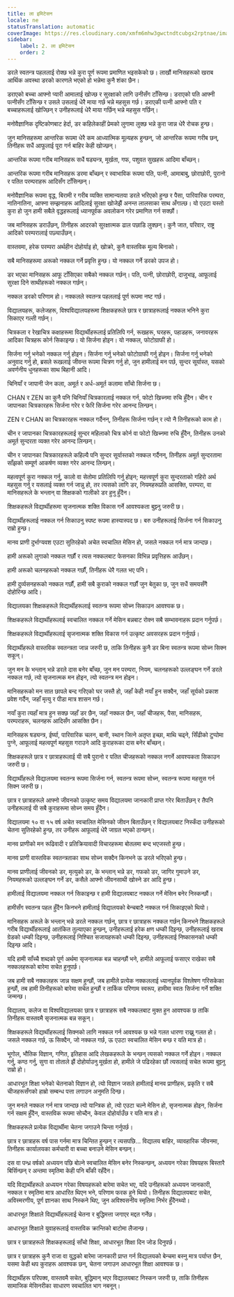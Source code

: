 ```yaml
---
title: ला इमिटेसन
locale: ne
statusTranslation: automatic
coverImage: https://res.cloudinary.com/xmfm6mhw3gwctndtcubgx2rptnae/image/upload/v1740337243/small_cover_educacion_fundamental_a051170f1c.webp
sidebar:
    label: 2. ला इमिटेसन
    order: 2
---
```

डरले स्वतन्त्र पहललाई रोक्छ भन्ने कुरा पूर्ण रूपमा प्रमाणित भइसकेको छ। लाखौं मानिसहरूको खराब आर्थिक अवस्था डरको कारणले भएको हो भन्नेमा कुनै शंका छैन।

डराएको बच्चा आफ्नो प्यारी आमालाई खोज्छ र सुरक्षाको लागि उनीसँग टाँसिन्छ। डराएको पति आफ्नी पत्नीसँग टाँसिन्छ र उसले उसलाई धेरै माया गर्छ भन्ने महसुस गर्छ। डराएकी पत्नी आफ्नो पति र बच्चाहरूलाई खोज्छिन् र उनीहरूलाई धेरै माया गर्छिन् भन्ने महसुस गर्छिन्।

मनोवैज्ञानिक दृष्टिकोणबाट हेर्दा, डर कहिलेकाहीं प्रेमको लुगामा लुक्छ भन्ने कुरा जान्न धेरै रोचक हुन्छ।

जुन मानिसहरूमा आन्तरिक रूपमा धेरै कम आध्यात्मिक मूल्यहरू हुन्छन्, जो आन्तरिक रूपमा गरीब छन्, तिनीहरू सधैं आफूलाई पूरा गर्न बाहिर केही खोज्छन्।

आन्तरिक रूपमा गरीब मानिसहरू सधैं षड्यन्त्र, मूर्खता, गफ, पशुवत सुखहरू आदिमा बाँच्छन्।

आन्तरिक रूपमा गरीब मानिसहरू डरमा बाँच्छन् र स्वाभाविक रूपमा पति, पत्नी, आमाबाबु, छोराछोरी, पुरानो र पतित परम्पराहरू आदिसँग टाँसिन्छन्।

मनोवैज्ञानिक रूपमा वृद्ध, बिरामी र गरीब व्यक्ति सामान्यतया डरले भरिएको हुन्छ र पैसा, पारिवारिक परम्परा, नातिनातिना, आफ्ना सम्झनाहरू आदिलाई सुरक्षा खोजेझैं अनन्त लालसाका साथ अँगाल्छ। यो एउटा यस्तो कुरा हो जुन हामी सबैले वृद्धहरूलाई ध्यानपूर्वक अवलोकन गरेर प्रमाणित गर्न सक्छौं।

जब मानिसहरू डराउँछन्, तिनीहरू आदरको सुरक्षात्मक ढाल पछाडि लुक्छन्। कुनै जात, परिवार, राष्ट्र आदिको परम्परालाई पछ्याउँछन्।

वास्तवमा, हरेक परम्परा अर्थहीन दोहोर्याइ हो, खोक्रो, कुनै वास्तविक मूल्य बिनाको।

सबै मानिसहरूमा अरूको नक्कल गर्ने प्रवृत्ति हुन्छ। यो नक्कल गर्ने डरको उपज हो।

डर भएका मानिसहरू आफू टाँसिएका सबैको नक्कल गर्छन्। पति, पत्नी, छोराछोरी, दाजुभाइ, आफूलाई सुरक्षा दिने साथीहरूको नक्कल गर्छन्।

नक्कल डरको परिणाम हो। नक्कलले स्वतन्त्र पहललाई पूर्ण रूपमा नष्ट गर्छ।

विद्यालयहरू, कलेजहरू, विश्वविद्यालयहरूमा शिक्षकहरूले छात्र र छात्राहरूलाई नक्कल भनिने कुरा सिकाएर गल्ती गर्छन्।

चित्रकला र रेखाचित्र कक्षाहरूमा विद्यार्थीहरूलाई प्रतिलिपि गर्न, रूखहरू, घरहरू, पहाडहरू, जनावरहरू आदिका चित्रहरू कोर्न सिकाइन्छ। यो सिर्जना होइन। यो नक्कल, फोटोग्राफी हो।

सिर्जना गर्नु भनेको नक्कल गर्नु होइन। सिर्जना गर्नु भनेको फोटोग्राफी गर्नु होइन। सिर्जना गर्नु भनेको अनुवाद गर्नु हो, ब्रसले रूखलाई जीवन्त रूपमा चित्रण गर्नु हो, जुन हामीलाई मन पर्छ, सुन्दर सूर्यास्त, यसको अवर्णनीय धुनहरूका साथ बिहानी आदि।

चिनियाँ र जापानी जेन कला, अमूर्त र अर्ध-अमूर्त कलामा साँचो सिर्जना छ।

CHAN र ZEN का कुनै पनि चिनियाँ चित्रकारलाई नक्कल गर्न, फोटो खिच्नमा रुचि हुँदैन। चीन र जापानका चित्रकारहरू सिर्जना गरेर र फेरि सिर्जना गरेर आनन्द लिन्छन्।

ZEN र CHAN का चित्रकारहरू नक्कल गर्दैनन्, तिनीहरू सिर्जना गर्छन् र त्यो नै तिनीहरूको काम हो।

चीन र जापानका चित्रकारहरूलाई सुन्दर महिलाको चित्र कोर्न वा फोटो खिच्नमा रुचि हुँदैन, तिनीहरू उनको अमूर्त सुन्दरता व्यक्त गरेर आनन्द लिन्छन्।

चीन र जापानका चित्रकारहरूले कहिल्यै पनि सुन्दर सूर्यास्तको नक्कल गर्दैनन्, तिनीहरू अमूर्त सुन्दरतामा साँझको सम्पूर्ण आकर्षण व्यक्त गरेर आनन्द लिन्छन्।

महत्वपूर्ण कुरा नक्कल गर्नु, कालो वा सेतोमा प्रतिलिपि गर्नु होइन; महत्त्वपूर्ण कुरा सुन्दरताको गहिरो अर्थ महसुस गर्नु र यसलाई व्यक्त गर्न जान्नु हो, तर त्यसको लागि डर, नियमहरूप्रति आसक्ति, परम्परा, वा मानिसहरूले के भन्लान् वा शिक्षकको गालीको डर हुनु हुँदैन।

शिक्षकहरूले विद्यार्थीहरूमा सृजनात्मक शक्ति विकास गर्ने आवश्यकता बुझ्नु जरुरी छ।

विद्यार्थीहरूलाई नक्कल गर्न सिकाउनु स्पष्ट रूपमा हास्यास्पद छ। बरु उनीहरूलाई सिर्जना गर्न सिकाउनु राम्रो हुन्छ।

मानव प्राणी दुर्भाग्यवश एउटा सुतिरहेको अचेत स्वचालित मेसिन हो, जसले नक्कल गर्न मात्र जान्दछ।

हामी अरूको लुगाको नक्कल गर्छौं र त्यस नक्कलबाट फेसनका विभिन्न प्रवृत्तिहरू आउँछन्।

हामी अरूको चलनहरूको नक्कल गर्छौं, तिनीहरू धेरै गलत भए पनि।

हामी दुर्व्यसनहरूको नक्कल गर्छौं, हामी सबै कुराको नक्कल गर्छौं जुन बेतुका छ, जुन सधैं समयसँगै दोहोरिन्छ आदि।

विद्यालयका शिक्षकहरूले विद्यार्थीहरूलाई स्वतन्त्र रूपमा सोच्न सिकाउन आवश्यक छ।

शिक्षकहरूले विद्यार्थीहरूलाई स्वचालित नक्कल गर्ने मेसिन बन्नबाट रोक्न सबै सम्भावनाहरू प्रदान गर्नुपर्छ।

शिक्षकहरूले विद्यार्थीहरूलाई सृजनात्मक शक्ति विकास गर्न उत्कृष्ट अवसरहरू प्रदान गर्नुपर्छ।

विद्यार्थीहरूले वास्तविक स्वतन्त्रता जान्न जरुरी छ, ताकि तिनीहरू कुनै डर बिना स्वतन्त्र रूपमा सोच्न सिक्न सकून्।

जुन मन के भन्लान् भन्ने डरले दास बनेर बाँच्छ, जुन मन परम्परा, नियम, चलनहरूको उल्लङ्घन गर्ने डरले नक्कल गर्छ, त्यो सृजनात्मक मन होइन, त्यो स्वतन्त्र मन होइन।

मानिसहरूको मन सात छापले बन्द गरिएको घर जस्तै हो, जहाँ केही नयाँ हुन सक्दैन, जहाँ सूर्यको प्रकाश प्रवेश गर्दैन, जहाँ मृत्यु र पीडा मात्र शासन गर्छ।

नयाँ कुरा त्यहाँ मात्र हुन सक्छ जहाँ डर छैन, जहाँ नक्कल छैन, जहाँ चीजहरू, पैसा, मानिसहरू, परम्पराहरू, चलनहरू आदिसँग आसक्ति छैन।

मानिसहरू षड्यन्त्र, ईर्ष्या, पारिवारिक चलन, बानी, स्थान जित्ने अतृप्त इच्छा, माथि चढ्ने, सिँढीको टुप्पोमा पुग्ने, आफूलाई महत्वपूर्ण महसुस गराउने आदि कुराहरूका दास बनेर बाँच्छन्।

शिक्षकहरूले छात्र र छात्राहरूलाई यी सबै पुरानो र पतित चीजहरूको नक्कल नगर्ने आवश्यकता सिकाउन जरुरी छ।

विद्यार्थीहरूले विद्यालयमा स्वतन्त्र रूपमा सिर्जना गर्न, स्वतन्त्र रूपमा सोच्न, स्वतन्त्र रूपमा महसुस गर्न सिक्न जरुरी छ।

छात्र र छात्राहरूले आफ्नो जीवनको उत्कृष्ट समय विद्यालयमा जानकारी प्राप्त गरेर बिताउँछन् र तैपनि उनीहरूलाई यी सबै कुराहरूमा सोच्न समय हुँदैन।

विद्यालयमा १० वा १५ वर्ष अचेत स्वचालित मेसिनको जीवन बिताउँछन् र विद्यालयबाट निस्कँदा उनीहरूको चेतना सुतिरहेको हुन्छ, तर उनीहरू आफूलाई धेरै जाग्रत भएको ठान्छन्।

मानव प्राणीको मन रूढिवादी र प्रतिक्रियावादी विचारहरूमा बोतलमा बन्द भएजस्तो हुन्छ।

मानव प्राणी वास्तविक स्वतन्त्रताका साथ सोच्न सक्दैन किनभने ऊ डरले भरिएको हुन्छ।

मानव प्राणीलाई जीवनको डर, मृत्युको डर, के भन्लान् भन्ने डर, गफको डर, जागिर गुमाउने डर, नियमहरूको उल्लङ्घन गर्ने डर, कसैले आफ्नो जीवनसाथी खोस्ने डर आदि हुन्छ।

हामीलाई विद्यालयमा नक्कल गर्न सिकाइन्छ र हामी विद्यालयबाट नक्कल गर्ने मेसिन बनेर निस्कन्छौं।

हामीसँग स्वतन्त्र पहल हुँदैन किनभने हामीलाई विद्यालयको बेन्चबाटै नक्कल गर्न सिकाइएको थियो।

मानिसहरू अरूले के भन्लान् भन्ने डरले नक्कल गर्छन्, छात्र र छात्राहरू नक्कल गर्छन् किनभने शिक्षकहरूले गरीब विद्यार्थीहरूलाई आतंकित तुल्याएका हुन्छन्, उनीहरूलाई हरेक क्षण धम्की दिइन्छ, उनीहरूलाई खराब ग्रेडको धम्की दिइन्छ, उनीहरूलाई निश्चित सजायहरूको धम्की दिइन्छ, उनीहरूलाई निष्कासनको धम्की दिइन्छ आदि।

यदि हामी साँच्चै शब्दको पूर्ण अर्थमा सृजनात्मक बन्न चाहन्छौं भने, हामीले आफूलाई फसाएर राखेका सबै नक्कलहरूको बारेमा सचेत हुनुपर्छ।

जब हामी सबै नक्कलहरू जान्न सक्षम हुन्छौं, जब हामीले प्रत्येक नक्कललाई ध्यानपूर्वक विश्लेषण गरिसकेका हुन्छौं, तब हामी तिनीहरूको बारेमा सचेत हुन्छौं र तार्किक परिणाम स्वरूप, हामीमा स्वतः सिर्जना गर्ने शक्ति जन्मन्छ।

विद्यालय, कलेज वा विश्वविद्यालयका छात्र र छात्राहरू सबै नक्कलबाट मुक्त हुन आवश्यक छ ताकि तिनीहरू वास्तवमै सृजनात्मक बन्न सकून्।

शिक्षकहरूले विद्यार्थीहरूलाई सिक्नको लागि नक्कल गर्न आवश्यक छ भन्ने गलत धारणा राख्नु गलत हो। जसले नक्कल गर्छ, ऊ सिक्दैन, जो नक्कल गर्छ, ऊ एउटा स्वचालित मेसिन बन्छ र यति मात्र हो।

भूगोल, भौतिक विज्ञान, गणित, इतिहास आदि लेखकहरूले के भन्छन् त्यसको नक्कल गर्ने होइन। नक्कल गर्नु, कण्ठ गर्नु, सुगा वा तोताले झैं दोहोर्याउनु मूर्खता हो, हामीले जे पढिरहेका छौं त्यसलाई सचेत रूपमा बुझ्नु राम्रो हो।

आधारभूत शिक्षा भनेको चेतनाको विज्ञान हो, त्यो विज्ञान जसले हामीलाई मानव प्राणीहरू, प्रकृति र सबै चीजहरूसँगको हाम्रो सम्बन्ध पत्ता लगाउन अनुमति दिन्छ।

जुन मनले नक्कल गर्न मात्र जान्दछ त्यो यान्त्रिक हो, त्यो एउटा चल्ने मेसिन हो, सृजनात्मक होइन, सिर्जना गर्न सक्षम हुँदैन, वास्तविक रूपमा सोच्दैन, केवल दोहोर्याउँछ र यति मात्र हो।

शिक्षकहरूले प्रत्येक विद्यार्थीमा चेतना जगाउने चिन्ता गर्नुपर्छ।

छात्र र छात्राहरू वर्ष पास गर्नमा मात्र चिन्तित हुन्छन् र त्यसपछि... विद्यालय बाहिर, व्यावहारिक जीवनमा, तिनीहरू कार्यालयका कर्मचारी वा बच्चा बनाउने मेसिन बन्छन्।

दस वा पन्ध्र वर्षको अध्ययन पछि बोल्ने स्वचालित मेसिन बनेर निस्कन्छन्, अध्ययन गरेका विषयहरू बिस्तारै बिर्सिन्छन् र अन्तमा स्मृतिमा केही पनि बाँकी रहँदैन।

यदि विद्यार्थीहरूले अध्ययन गरेका विषयहरूको बारेमा सचेत भए, यदि उनीहरूको अध्ययन जानकारी, नक्कल र स्मृतिमा मात्र आधारित थिएन भने, परिणाम फरक हुने थियो। तिनीहरू विद्यालयबाट सचेत, अविस्मरणीय, पूर्ण ज्ञानका साथ निस्कने थिए, जुन अविश्वसनीय स्मृतिमा निर्भर हुँदैनथ्यो।

आधारभूत शिक्षाले विद्यार्थीहरूलाई चेतना र बुद्धिमत्ता जगाएर मद्दत गर्नेछ।

आधारभूत शिक्षाले युवाहरूलाई वास्तविक क्रान्तिको बाटोमा लैजान्छ।

छात्र र छात्राहरूले शिक्षकहरूलाई साँचो शिक्षा, आधारभूत शिक्षा दिन जोड दिनुपर्छ।

छात्र र छात्राहरू कुनै राजा वा युद्धको बारेमा जानकारी प्राप्त गर्न विद्यालयको बेन्चमा बस्नु मात्र पर्याप्त छैन, यसमा केही थप कुराहरू आवश्यक छन्, चेतना जगाउन आधारभूत शिक्षा आवश्यक छ।

विद्यार्थीहरू परिपक्व, वास्तवमै सचेत, बुद्धिमान् भएर विद्यालयबाट निस्कन जरुरी छ, ताकि तिनीहरू सामाजिक मेसिनरीका साधारण स्वचालित भाग नबनून्।

